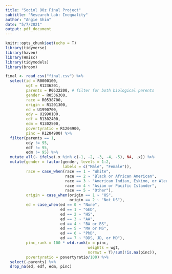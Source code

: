 ```yaml
---
title: "Sociol 90z Final Project"
subtitle: "Research Lab: Inequality"
author: "Angie Shin"
date: "5/7/2021"
output: pdf_document
---
```


```r
knitr::opts_chunk$set(echo = T)
library(tidyverse)
library(haven)
library(Hmisc)
library(tidymodels)
library(broom)

final <- read_csv("final.csv") %>% 
  select(id = R0000100,
         wgt = R1236201,
         parents = R0532200, # filter for both biological parents
         gender = R0536300,
         race = R0538700,
         origin = R1201300, 
         ed = U1990700,
         edy = U1990100,
         edf = R1302400,
         edm = R1302500,
         povertyratio = R1204900,
         pinc = R1204900) %>% 
  filter(parents == 1,
         edy != 95,
         edf != 95,
         edm != 95) %>% 
  mutate_all(~ ifelse(.x %in% c(-1, -2, -3, -4, -5), NA, .x)) %>%
  mutate(gender = factor(gender, levels = 1:2, 
                         labels = c("Male", "Female")),
         race = case_when(race == 1 ~ "White",
                          race == 2 ~ "Black or African American",
                          race == 3 ~ "American Indian, Eskimo, or Aleut",
                          race == 4 ~ "Asian or Pacific Islander",
                          race == 5 ~ "Other"),
         origin = case_when(origin == 1 ~ "US",
                            origin == 2 ~ "Not US"),
         ed = case_when(ed == 0 ~ "None",
                        ed == 1 ~ "GED",
                        ed == 2 ~ "HS",
                        ed == 3 ~ "AA",
                        ed == 4 ~ "BA or BS",
                        ed == 5 ~ "MA or MS",
                        ed == 6 ~ "PhD",
                        ed == 7 ~ "DDS, JD, or MD"),
         pinc_rank = 100 * wtd.rank(x = pinc, 
                                    weights = wgt, 
                                    normwt = T)/sum(!is.na(pinc)),
         povertyratio = povertyratio/100) %>% 
  select(-parents) %>% 
  drop_na(ed, edf, edm, pinc)
```
